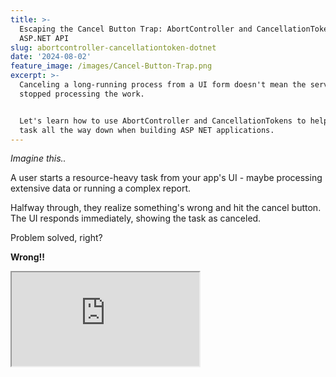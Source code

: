 ```yaml
---
title: >-
  Escaping the Cancel Button Trap: AbortController and CancellationToken in
  ASP.NET API
slug: abortcontroller-cancellationtoken-dotnet
date: '2024-08-02'
feature_image: /images/Cancel-Button-Trap.png
excerpt: >-
  Canceling a long-running process from a UI form doesn't mean the server has
  stopped processing the work. 


  Let's learn how to use AbortController and CancellationTokens to help cancel a
  task all the way down when building ASP NET applications.
---
```

_Imagine this.._

A user starts a resource-heavy task from your app's UI - maybe processing extensive data or running a complex report.

Halfway through, they realize something's wrong and hit the cancel button. The UI responds immediately, showing the task as canceled.

Problem solved, right?

**Wrong!!**

<iframe src="https://www.youtube.com/embed/tSEc5hXx1TM?feature=oembed" />

Canceling a long-running process from a UI form doesn't mean the server has stopped processing the work. Your server could still be chugging along, consuming precious resources for something no one wants anymore.

Depending on the kind of work, this could be more than inefficient—it could also be dangerous and lead to inconsistent states and misleading results.

So, how do you let the user cancel this work and ensure it gets canceled on the server?

Thanks to AWS for sponsoring this post in my [ASP NET Series](/blog/tag/asp-net/).

## The Example Scenario

This post will explore the scenario where a user uploads a file to Amazon S3 and has the option to cancel the operation midway.

Depending on your use case, this could be replaced with any long-running process that can be canceled based on user input from the UI.

![](/images/image-27.png)

A simple UI form that allows a user to upload files to Amazon S3 using an API endpoint.

Amazon Simple Storage Service (S3) is an object storage service that provides a scalable and secure storage infrastructure.

<PostCard 
  title="Amazon S3 For the .NET Developer: How to Easily Get Started"
  description="Learn how to get started with Amazon S3 from a .NET Core application. We will learn how to store and retrieve data from the storage, important concepts to be aware of while using S3."
  slug="amazon-s3-dotnet/"
  image="/images/size/w1200/storage-box.jpg"
/>

## The Cancel Button Trap on the UI

The UI shown above calls the below `POST /upload-large-file` endpoint, when the Upload button is clicked after selecting a file to upload.

The code uses the .NET [Amazon S3 SDK](https://www.nuget.org/packages/AWSSDK.S3) to upload the file to S3 storage.

```csharp
app.MapPost("/upload-large-file", async (
        [FromForm] FileUploadRequest request, 
        CancellationToken cancellationToken) =>
    {
        try
        {
            var s3Client = new AmazonS3Client();
            await s3Client.PutObjectAsync(new PutObjectRequest()
            {
                BucketName = "user-service-large-messages",
                Key = $"{Guid.NewGuid()} - {request.File.FileName}",
                InputStream = request.File.OpenReadStream()
            }, cancellationToken);
            await PerformAdditionalTasks(CancellationToken.None);
            return Results.Ok();
        }
        catch (OperationCanceledException e)
        {
            return Results.StatusCode(499);
        }
    })
    .WithName("UploadLargeFile")
    .DisableAntiforgery()
    .WithOpenApi();
```

The HTTP Endpoint takes in a CancellationToken as part of its parameters.

In ASP NET APIs, when a user makes an HTTP request, the framework automatically creates a `CancellationTokenSource` and passes the token along with the [`HttpContext` as the `ReuestAborted` property](https://learn.microsoft.com/en-us/aspnet/core/fundamentals/use-http-context?view=aspnetcore-8.0&ref=rahulpnath.com#requestaborted).

We explored this previously when we learned about Cancellation Tokens in .NET.

<PostCard 
  title="A .NET Programmer’s Guide to CancellationToken"
  description="Imagine having a long-running request triggered by a user on your server. But the user is no longer interested in the result and has navigated away from the page. However, the server is still processing that request and utilizing resources until you come along and implement Cancellation Tokens in the"
  slug="cancellation-token-dotnet/"
  image="/images/Cancellation-Token.png"
/>

When the file uploaded is large, it takes time to upload it to S3.

If the user cancels the operation midway during the upload to S3 using the Cancel button, the underlying API request is not automatically cancelled.

```js
const response = await fetch('https://localhost:44367/upload-large
        method: 'POST',
        body: formData
    });
```

The file will continue to be uploaded to S3, and additional steps will be performed.

Since the UI no longer cares about this request, it ignores the response from the request.

⚠️

__Depending on the kind of work, this could be more than inefficient—it could also be dangerous and lead to inconsistent states and misleading results.__

## Abort Controllers For Cancelling .NET API Request

In these scenarios, when we need to cancel an HTTP response from a UI form/page, we can use AbortControllers to signal this cancellation to the underlying HTTP requests.

_The_ [_AbortController_](https://developer.mozilla.org/en-US/docs/Web/API/AbortController) _interface represents a controller object that allows you to abort one or more Web requests as and when desired._

We pass in the AbortSignal as a request option whenever a fetch request is made. This allows us to invoke the `Abort` function on the `AbortController` and also have the associated fetch request aborted.

```js
abortController = new AbortController();
try {
    const response = await fetch('https://localhost:44367/upload-large
        method: 'POST',
        body: formData,
        signal: abortController.signal
    });
    ...
} catch (error) {
    if (error.name === 'AbortError') {
        userMessage = 'Upload cancelled.';
    }
  ...
}

...

cancelBtn.addEventListener('click', () => {
    abortController.abort();
    ...
});
```

When `abort()` is called, the fetch throws `DOMException` named `AbortError`.

In the above case, I'm explicitly handling this and showing the user the message that the operation is canceled.

Since the fetch request also listens to the abort signal, it also invokes a cancellation of the request.

This will trigger the CancellationToken wired up for the specific HTTP request, which, in turn, cancels the upload to the S3 bucket.

The file will not be uploaded in this scenario to S3.

There's still the possibility of the user canceling the upload request right after the file finished uploading to S3. In these scenarios, we will need to write additional clean-up code to remove the files from S3 and roll back the operation as a whole.

Alternatively, we can move to message-based patterns to avoid doing long-processing tasks during the HTTP request/response cycle.
